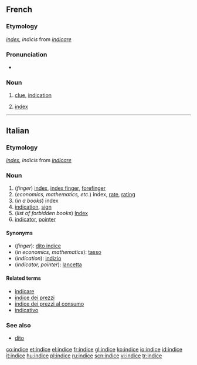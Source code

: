 {{see|índice}}
==French==

===Etymology===
{{L.|fr}} ''[[index]], indicis'' from ''[[indicare]]''

===Pronunciation===
*{{IPA|/ɛ̃.dis/}}

===Noun===
{{fr-noun|m}}

# [[clue]], [[indication]]
#{{finance|lang=fr}} [[index]]

----

==Italian==
===Etymology===
{{L.|it}} ''[[index]], indicis'' from ''[[indicare]]''

===Noun===
{{it-noun|indic|m|e|i}} 

# (''finger'') [[index]], [[index finger]], [[forefinger]]
# (''economics, mathematics, etc.'') index, [[rate]], [[rating]]
# (''in a books'') index<!--a table of contents is not the same as an index-->
# [[indication]], [[sign]]
# (''list of forbidden books'') [[Index]]
# [[indicator]], [[pointer]]

====Synonyms====
*(''finger''): [[dito indice]]
*(''in economics, mathematics''): [[tasso]]
*(''indication''): [[indizio]]
*(''indicator, pointer''): [[lancetta]]

====Related terms====
*[[indicare]]
*[[indice dei prezzi]]
*[[indice dei prezzi al consumo]]
*[[indicativo]]

===See also===
*[[dito]]

[[co:indice]]
[[et:indice]]
[[el:indice]]
[[fr:indice]]
[[gl:indice]]
[[ko:indice]]
[[io:indice]]
[[id:indice]]
[[it:indice]]
[[hu:indice]]
[[pl:indice]]
[[ru:indice]]
[[scn:indice]]
[[vi:indice]]
[[tr:indice]]